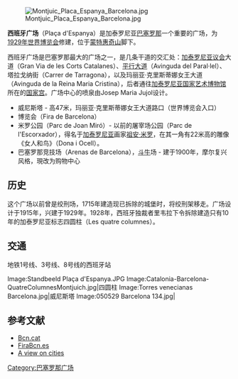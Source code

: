 [[Image:Montjuic_Placa_Espanya_Barcelona.jpg|thumb]]

'''西班牙广场'''（Plaça d'Espanya）是加泰罗尼亚[[巴塞罗那|巴塞罗那]]一个重要的广场，为[[1929年世界博览会|1929年世界博览会]]修建，位于[[蒙特惠奇山|蒙特惠奇山]]脚下。

西班牙广场是巴塞罗那最大的广场之一，是几条干道的交汇处：[[加泰罗尼亚议会|加泰罗尼亚议会]]大道（Gran Via de les Corts Catalanes）、[[平行大道|平行大道]]（Avinguda del Paral·lel）、塔拉戈纳街（Carrer de Tarragona），以及玛丽亚·克里斯蒂娜女王大道（Avinguda de la Reina Maria Cristina），后者通往[[加泰罗尼亚国家艺术博物馆|加泰罗尼亚国家艺术博物馆]]所在的[[国家宫|国家宫]]。广场中心的喷泉由Josep Maria Jujol设计。
*威尼斯塔 - 高47米，玛丽亚·克里斯蒂娜女王大道路口（世界博览会入口）
*博览会（Fira de Barcelona） 
*米罗公园（Parc de Joan Miró）- 以前的屠宰场公园（Parc de l'Escorxador），得名于[[加泰罗尼亚|加泰罗尼亚]]画家[[祖安·米罗|祖安·米罗]]，在其一角有22米高的雕像《女人和鸟》（Dona i Ocell）。
*巴塞罗那竞技场（Arenas de Barcelona），[[斗牛|斗牛]]场 - 建于1900年，摩尔复兴风格，現改为购物中心

==历史==
这个广场以前曾是绞刑场，1715年建造现已拆除的城堡时，将绞刑架移走。广场设计于1915年，兴建于1929年。1928年，西班牙独裁者里韦拉下令拆除建造只有10年的加泰罗尼亚标志四圆柱（Les quatre columnes）。

==交通==
地铁1号线、3号线、8号线的西班牙站
<gallery>
Image:Standbeeld Plaça d'Espanya.JPG
Image:Catalonia-Barcelona-QuatreColumnesMontjuich.jpg|四圆柱
Image:Torres venecianas Barcelona.jpg|威尼斯塔
Image:050529 Barcelona 134.jpg|
</gallery>
==参考文献==
*[http://www.bcn.cat/turisme/catala/turisme/llocs/17_1.htm Bcn.cat] {{Wayback|url=http://www.bcn.cat/turisme/catala/turisme/llocs/17_1.htm |date=20090910200915 }}
*[http://www.firabcn.es FiraBcn.es] {{Wayback|url=http://www.firabcn.es/ |date=20130620133333 }}
*[https://web.archive.org/web/20100921214922/http://www.aviewoncities.com/barcelona/placadespanya.htm A view on cities]

{{coord|41.375|N|2.149|E|display=title}}

[[Category:巴塞罗那广场|Category:巴塞罗那广场]]